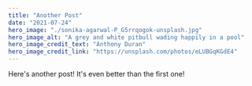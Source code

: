 ---
title: "Another Post"
date: "2021-07-24"
hero_image: "./sonika-agarwal-P_G5rrqogok-unsplash.jpg"
hero_image_alt: "A grey and white pitbull wading happily in a pool"
hero_image_credit_text: "Anthony Duran"
hero_image_credit_link: "https://unsplash.com/photos/eLUBGqKGdE4"
---

Here's another post! It's even better than the first one!